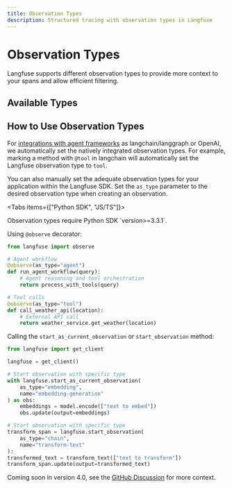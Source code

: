 ```yaml
---
title: Observation Types
description: Structured tracing with observation types in Langfuse
---
```


# Observation Types

Langfuse supports different observation types to provide more context to your spans and allow efficient filtering.


## Available Types

<ObservationTypesList />

## How to Use Observation Types

For [integrations with agent frameworks](/docs/integrations) as langchain/langgraph or OpenAI, we automatically set the natively integrated observation types. For example, marking a method with `@tool` in langchain will automatically set the Langfuse observation type to `tool`.

You can also manually set the adequate observation types for your application within the Langfuse SDK. Set the `as_type` parameter to the desired observation type when creating an observation.

<Tabs items={["Python SDK", "JS/TS"]}>
<Tab>

<Callout type="info">
Observation types require Python SDK `version>=3.3.1`.
</Callout>

Using `@observe` decorator:

```python /as_type="agent"/ /as_type="tool"/
from langfuse import observe

# Agent workflow
@observe(as_type="agent")
def run_agent_workflow(query):
    # Agent reasoning and tool orchestration
    return process_with_tools(query)

# Tool calls
@observe(as_type="tool")
def call_weather_api(location):
    # External API call
    return weather_service.get_weather(location)
```

Calling the `start_as_current_observation` or `start_observation` method:

```python /as_type="embedding"/ /as_type="chain"/
from langfuse import get_client

langfuse = get_client()

# Start observation with specific type
with langfuse.start_as_current_observation(
    as_type="embedding",
    name="embedding-generation"
) as obs:
    embeddings = model.encode(["text to embed"])
    obs.update(output=embeddings)

# Start observation with specific type
transform_span = langfuse.start_observation(
    as_type="chain",
    name="transform-text"
):
transformed_text = transform_text(["text to transform"])
transform_span.update(output=transformed_text)
```

</Tab>
<Tab>

Coming soon in version 4.0, see the [GitHub Discussion](https://github.com/orgs/langfuse/discussions/8403) for more context.

</Tab>
</Tabs>
